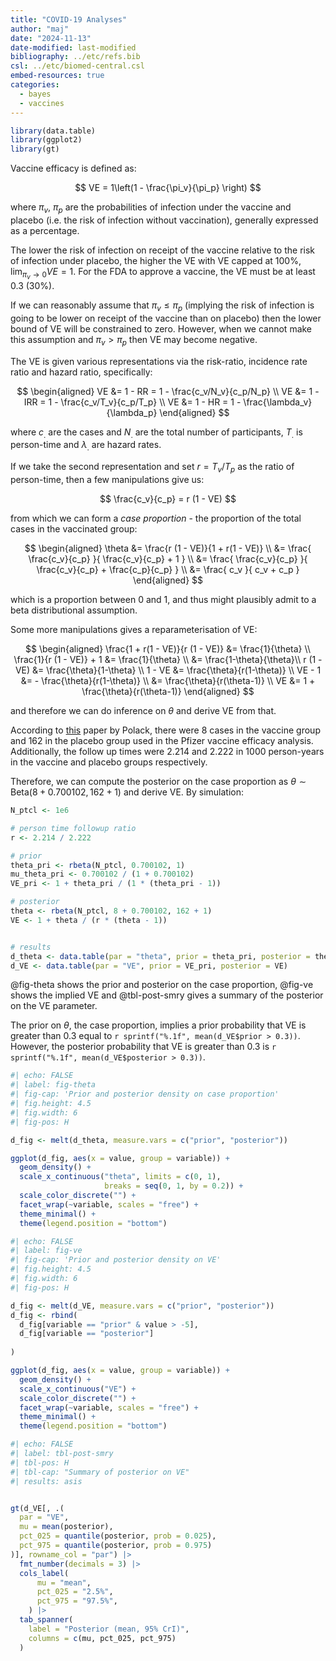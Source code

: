 ```yaml
---
title: "COVID-19 Analyses"
author: "maj"
date: "2024-11-13"
date-modified: last-modified
bibliography: ../etc/refs.bib
csl: ../etc/biomed-central.csl
embed-resources: true
categories:
  - bayes
  - vaccines
---
```


```r
library(data.table)
library(ggplot2)
library(gt)
```


Vaccine efficacy is defined as:

$$
VE = 1\left(1 - \frac{\pi_v}{\pi_p} \right)
$$

where $\pi_v$, $\pi_p$ are the probabilities of infection under the vaccine and placebo (i.e. the risk of infection without vaccination), generally expressed as a percentage.

The lower the risk of infection on receipt of the vaccine relative to the risk of infection under placebo, the higher the VE with VE capped at 100%, $\lim_{\pi_v \to 0} VE = 1$.
For the FDA to approve a vaccine, the VE must be at least 0.3 (30%).

If we can reasonably assume that $\pi_v \le \pi_p$ (implying the risk of infection is going to be lower on receipt of the vaccine than on placebo) then the lower bound of VE will be constrained to zero.
However, when we cannot make this assumption and $\pi_v > \pi_p$ then VE may become negative.

The VE is given various representations via the risk-ratio, incidence rate ratio and hazard ratio, specifically:

$$
\begin{aligned}
VE &= 1 - RR = 1 - \frac{c_v/N_v}{c_p/N_p} \\
VE &= 1 - IRR = 1 - \frac{c_v/T_v}{c_p/T_p}  \\
VE &= 1 - HR = 1 - \frac{\lambda_v}{\lambda_p}
\end{aligned}
$$

where $c_.$ are the cases and $N_.$ are the total number of participants, $T_.$ is person-time and $\lambda_.$ are hazard rates.

If we take the second representation and set $r = T_v/T_p$ as the ratio of person-time, then a few manipulations give us:

$$
\frac{c_v}{c_p} = r (1 - VE)
$$

from which we can form a *case proportion*  - the proportion of the total cases in the vaccinated group:

$$
\begin{aligned}
\theta &= \frac{r (1 - VE)}{1 + r(1 - VE)} \\
  &= \frac{  \frac{c_v}{c_p}   }{    \frac{c_v}{c_p} + 1 } \\
  &= \frac{  \frac{c_v}{c_p}   }{    \frac{c_v}{c_p} + \frac{c_p}{c_p} } \\
  &= \frac{  c_v   }{   c_v + c_p  } 
\end{aligned}
$$

which is a proportion between 0 and 1, and thus might plausibly admit to a beta distributional assumption.

Some more manipulations gives a reparameterisation of VE:

$$
\begin{aligned}
\frac{1 + r(1 - VE)}{r (1 - VE)} &= \frac{1}{\theta} \\
\frac{1}{r (1 - VE)} + 1 &= \frac{1}{\theta} \\
                         &= \frac{1-\theta}{\theta}\\
r (1 - VE)   &=  \frac{\theta}{1-\theta} \\
1 - VE &= \frac{\theta}{r(1-\theta)} \\
VE - 1 &= - \frac{\theta}{r(1-\theta)} \\
       &=   \frac{\theta}{r(\theta-1)} \\
VE  &= 1 + \frac{\theta}{r(\theta-1)} 
\end{aligned}
$$

and therefore we can do inference on $\theta$ and derive VE from that.

According to [this](https://www.nejm.org/doi/full/10.1056/NEJMoa2034577) paper by Polack, there were 8 cases in the vaccine group and 162 in the placebo group used in the Pfizer vaccine efficacy analysis.
Additionally, the follow up times were 2.214 and 2.222 in 1000 person-years in the vaccine and placebo groups respectively.

Therefore, we can compute the posterior on the case proportion as $\theta \sim \text{Beta}(8 + 0.700102, 162 + 1)$ and derive VE.
By simulation:

```r
N_ptcl <- 1e6

# person time followup ratio
r <- 2.214 / 2.222

# prior
theta_pri <- rbeta(N_ptcl, 0.700102, 1)
mu_theta_pri <- 0.700102 / (1 + 0.700102)
VE_pri <- 1 + theta_pri / (1 * (theta_pri - 1))

# posterior
theta <- rbeta(N_ptcl, 8 + 0.700102, 162 + 1)
VE <- 1 + theta / (r * (theta - 1))


# results
d_theta <- data.table(par = "theta", prior = theta_pri, posterior = theta)
d_VE <- data.table(par = "VE", prior = VE_pri, posterior = VE)

```

@fig-theta shows the prior and posterior on the case proportion, @fig-ve shows the implied VE and @tbl-post-smry gives a summary of the posterior on the VE parameter.

The prior on $\theta$, the case proportion, implies a prior probability that VE is greater than 0.3 equal to `r sprintf("%.1f", mean(d_VE$prior > 0.3))`.
However, the posterior probability that VE is greater than 0.3 is `r sprintf("%.1f", mean(d_VE$posterior > 0.3))`. 

```r
#| echo: FALSE
#| label: fig-theta
#| fig-cap: 'Prior and posterior density on case proportion'
#| fig.height: 4.5
#| fig.width: 6
#| fig-pos: H

d_fig <- melt(d_theta, measure.vars = c("prior", "posterior"))

ggplot(d_fig, aes(x = value, group = variable)) + 
  geom_density() + 
  scale_x_continuous("theta", limits = c(0, 1),
                     breaks = seq(0, 1, by = 0.2)) +
  scale_color_discrete("") +
  facet_wrap(~variable, scales = "free") +
  theme_minimal() +
  theme(legend.position = "bottom")
```



```r
#| echo: FALSE
#| label: fig-ve
#| fig-cap: 'Prior and posterior density on VE'
#| fig.height: 4.5
#| fig.width: 6
#| fig-pos: H

d_fig <- melt(d_VE, measure.vars = c("prior", "posterior"))
d_fig <- rbind(
  d_fig[variable == "prior" & value > -5],
  d_fig[variable == "posterior"]
  
)

ggplot(d_fig, aes(x = value, group = variable)) + 
  geom_density() + 
  scale_x_continuous("VE") +
  scale_color_discrete("") +
  facet_wrap(~variable, scales = "free") +
  theme_minimal() +
  theme(legend.position = "bottom")
```

```r
#| echo: FALSE
#| label: tbl-post-smry
#| tbl-pos: H
#| tbl-cap: "Summary of posterior on VE"
#| results: asis


gt(d_VE[, .(
  par = "VE",
  mu = mean(posterior),
  pct_025 = quantile(posterior, prob = 0.025),
  pct_975 = quantile(posterior, prob = 0.975)
)], rowname_col = "par") |>
  fmt_number(decimals = 3) |>
  cols_label(
      mu = "mean",
      pct_025 = "2.5%",
      pct_975 = "97.5%",
    ) |>
  tab_spanner(
    label = "Posterior (mean, 95% CrI)",
    columns = c(mu, pct_025, pct_975)
  )
  
```


<!-- ::: {#refs} -->
<!-- ::: -->
